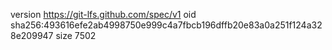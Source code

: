 version https://git-lfs.github.com/spec/v1
oid sha256:493616efe2ab4998750e999c4a7fbcb196dffb20e83a0a251f124a328e209947
size 7502

